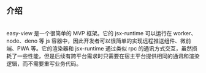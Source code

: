 
## 介绍

\
easy-view 是一个很简单的 MVP 框架。它的 jsx-runtime 可以运行在 worker、node、deno 等 js 容器中，因此开发者可以很简单的实现远程推送组件、微前端、PWA 等。它的渲染器和 jsx-runtime 通过类似 rpc 的通讯方式交互，虽然损耗了一些性能，但是后续有跨平台需求时只需要在宿主平台提供相同的通讯和渲染逻辑，而不需要重写业务代码。
